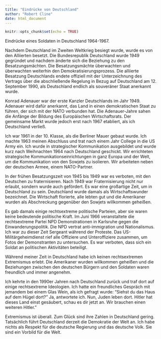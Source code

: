 ```yaml
---
title: "Eindrücke von Deutschland"
author: "Robert Cline"
date: html_document
---
```


```r
knitr::opts_chunk$set(echo = TRUE)
```
Eindrücke eines Soldaten in Deutschland 1964-1967.

Nachdem Deutschland im Zweiten Weltkrieg besiegt wurde, wurde es von den Alliierten besetzt. Die Bundesrepublik Deutschland wurde 1949 gegründet und nachdem änderte sich die Beziehung zu den Besatzungsmächten. Die Besatzungsmächte überwachten und überwachten weiterhin den Demokratisierungsprozess. Die alliierte Besatzung Deutschlands endete offiziell mit der Unterzeichnung des Vertrags über die abschließende Regelung in Bezug auf Deutschland am 12. September 1990, als Deutschland endlich als souveräner Staat anerkannt wurde.

Konrad Adenauer war der erste Kanzler Deutschlands im Jahr 1949. Adenauer wird dafür anerkannt, das Land in einen demokratischen Staat zu führen, der sich mit der NATO verbunden hat. Die Adenauer-Jahre sahen die Anfänge der Bildung des Europäischen Wirtschaftsrats. Der gemeinsame Markt wurde jedoch erst nach 1967 etabliert, als ich Deutschland verließ.

Ich war 1961 in der 10. Klasse, als die Berliner Mauer gebaut wurde. Ich machte 1963 meinen Abschluss und trat nach einem Jahr College in die US Army ein. Ich wurde in strategischer Kommunikation ausgebildet und wurde kurz nach Weihnachten 1964 nach Deutschland geschickt. Wir errichteten strategische Kommunikationseinrichtungen in ganz Europa und der Welt, um die Kommunikation von den Sowjets zu isolieren. Wir arbeiteten neben der deutschen Armee, einem NATO-Partner.

In der frühen Besatzungszeit von 1945 bis 1949 war es verboten, mit den Deutschen zu fraternisieren. Nach 1949 war Fraternisierung nicht nur erlaubt, sondern wurde auch gefördert. Es war eine großartige Zeit, um in Deutschland zu sein. Deutschland wurde damals als Wirtschaftswunder bezeichnet. Die Wirtschaft florierte, alle lebten gut und die Amerikaner wurden als Abschreckung gegenüber den Sowjets willkommen geheißen.

Es gab damals einige rechtsextreme politische Parteien, aber sie waren keine bedeutende politische Kraft. Im Juni 1966 veranstaltete die rechtsextreme Partei NPD Demonstrationen in Karlsruhe gegen die Einwanderungspolitik. Die NPD vertrat anti-immigration und Nationalismus. Ich war zu dieser Zeit Sergeant während der Proteste. Das US-Militärgeheimdienst rief alle Offiziere und Unteroffiziere zusammen, um Fotos der Demonstranten zu untersuchen. Es war verboten, dass sich ein Soldat an politischen Aktivitäten beteiligt.

Während meiner Zeit in Deutschland habe ich keinen rechtsextremen Extremismus erlebt. Die Amerikaner wurden willkommen geheißen und die Beziehungen zwischen den deutschen Bürgern und den Soldaten waren freundlich und immer angenehm.

Ich kehrte in den 1990er Jahren nach Deutschland zurück und traf dort auf einige rechtsextreme Ideologien. Ich hatte ein freundliches Gespräch mit jemandem bei einem Glas Wein, als ich gefragt wurde: "Siehst du das Haus auf dem Hügel dort?" Ja, antwortete ich. Nun, Juden leben dort. Hitler hat dieses Land einst gesäubert, schau es dir jetzt an. Wir brauchen einen weiteren Hitler."

Extremismus ist überall. Zum Glück sind ihre Zahlen in Deutschland gering. Tatsächlich führt Deutschland derzeit die Demokratie der Welt an. Ich habe nichts als Respekt für die deutsche Regierung und das deutsche Volk. Sie sind ein Vorbild für die Welt.

